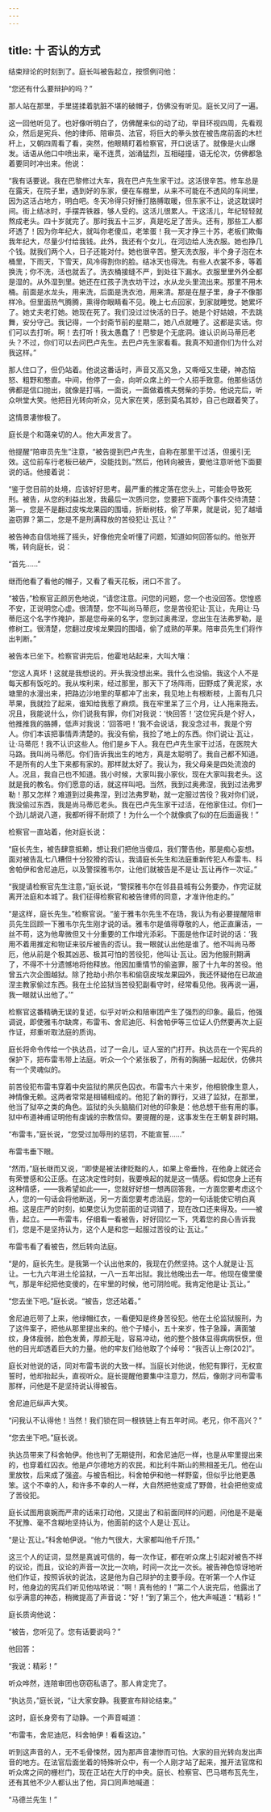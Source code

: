 ```yaml
---
---
---
```

title: 十 否认的方式
---




结束辩论的时刻到了。庭长叫被告起立，按惯例问他：

“您还有什么要辩护的吗？”

那人站在那里，手里搓揉着肮脏不堪的破帽子，仿佛没有听见。庭长又问了一遍。

这一回他听见了。也好像听明白了，仿佛醒来似的动了动，举目环视四周，先看观众，然后是宪兵、他的律师、陪审员、法官，将巨大的拳头放在被告席前面的木栏杆上，又朝四周看了看，突然，他眼睛盯着检察官，开口说话了。就像是火山爆发。话语从他口中喷出来，毫不连贯，汹涌猛烈，互相碰撞，语无伦次，仿佛都急着要同时冲出来。他说：

“我有话要说。我在巴黎修过大车，我在巴卢先生家干过。这活很辛苦。修车总是在露天，在院子里，遇到好的东家，便在车棚里，从来不可能在不透风的车间里，因为这活占地方，明白吧。冬天冷得只好捶打胳膊取暖，但东家不让，说这耽误时间。街上结冰时，手摆弄铁器，够人受的。这活儿很累人。干这活儿，年纪轻轻就熬成老头。四十岁就完了。那时我五十三岁，真是吃足了苦头。还有，那些工人都坏透了！因为你年纪大，就叫你老傻瓜，老笨蛋！我一天才挣三十苏，老板们欺侮我年纪大，尽量少付给我钱。此外，我还有个女儿，在河边给人洗衣服。她也挣几个钱。就我们两个人，日子还能对付。她也很辛苦。整天洗衣服，半个身子泡在木桶里，下雨天，下雪天，风冷得割你的脸。结冰天也得洗。有些人衣裳不多，等着换洗；你不洗，活也就丢了。洗衣桶接缝不严，到处往下漏水。衣服里里外外全都是湿的。从外湿到里。她还在红孩子洗衣坊干过，水从龙头里流出来。那里不用木桶。前面是水龙头，用来洗，后面是洗衣池，用来清。那是在屋子里，身子不像那样冷。但里面热气腾腾，熏得你眼睛看不见。晚上七点回家，到家就睡觉。她累坏了。她丈夫老打她。她现在死了。我们没过过快活的日子。她是个好姑娘，不去跳舞，安分守己。我记得，一个封斋节前的星期二，她八点就睡了。这都是实话。你们可以去打听。啊！去打听！我太愚蠢了！巴黎是个无底洞。谁认识尚马蒂厄老头？不过，你们可以去问巴卢先生。去巴卢先生家看看。我真不知道你们为什么对我这样。”

那人住口了，但仍站着。他说这番话时，声音又高又急，又嘶哑又生硬，神态恼怒、粗野和憨直。中间，他停了一会，向听众席上的一个人招手致意。他那些话仿佛都是信口抛出，就像是打嗝，一面说，一面做着樵夫劈柴的手势。他说完后，听众哄堂大笑。他把目光转向听众，见大家在笑，感到莫名其妙，自己也跟着笑了。

这情景凄惨极了。

庭长是个和蔼亲切的人。他大声发言了。

他提醒“陪审员先生”注意，“被告提到巴卢先生，自称在那里干过活，但援引无效。这位前车行老板已破产，没能找到。”然后，他转向被告，要他注意听他下面要说的话。他接着说：

“鉴于您目前的处境，应该好好思考。最严重的推定落在您头上，可能会导致死刑。被告，从您的利益出发，我最后一次质问您，您要把下面两个事件交待清楚：第一，您是不是翻过皮埃龙果园的围墙，折断树枝，偷了苹果，就是说，犯了越墙盗窃罪？第二，您是不是刑满释放的苦役犯让·瓦让？”

被告神态自信地摇了摇头，好像他完全听懂了问题，知道如何回答似的。他张开嘴，转向庭长，说：

“首先……”

继而他看了看他的帽子，又看了看天花板，闭口不言了。

“被告，”检察官正颜厉色地说，“请您注意。问您的问题，您一个也没回答。您惶惑不安，正说明您心虚。很清楚，您不叫尚马蒂厄，您是苦役犯让·瓦让，先用让·马蒂厄这个名字作掩护，那是您母亲的名字，您到过奥弗涅，您出生在法弗罗勒，是修树工。很清楚，您翻过皮埃龙果园的围墙，偷了成熟的苹果。陪审员先生们将作出判断。”

被告本已坐下。检察官讲完后，他霍地站起来，大叫大嚷：

“您这人真坏！这就是我想说的。开头我没想出来。我什么也没偷。我这个人不是每天都有饭吃的。我从埃利来，经过那里，那天下了场阵雨，田野成了黄泥浆，水塘里的水漫出来，把路边沙地里的草都冲了出来，我见地上有根断枝，上面有几只苹果，我就捡了起来，谁知给我惹了麻烦。我在牢里呆了三个月，让人拖来拖去。况且，我能说什么，你们说我有罪，你们对我说：‘快回答！’这位宪兵是个好人，他推推我的胳膊，低声对我说：‘回答吧！’我不会说话，我没念过书，我是个穷人。你们本该把事情弄清楚的。我没有偷，我捡了地上的东西。你们说让·瓦让，让·马蒂厄！我不认识这些人。他们是乡下人。我在巴卢先生家干过活，在医院大马路。我叫尚马蒂厄。你们告诉我出生的地方，真是太聪明了。我自己都不知道。不是所有的人生下来都有家的。那样就太好了。我认为，我父母亲是四处流浪的人。况且，我自己也不知道。我小时候，大家叫我小家伙，现在大家叫我老头。这就是我的教名。你们愿意的话，就这样叫吧。当然，我到过奥弗涅，我到过法弗罗勒！那又怎样？难道到过奥弗涅，到过法弗罗勒，就一定服过苦役？我对你们说，我没偷过东西，我是尚马蒂厄老头。我在巴卢先生家干过活，在他家住过。你们一个劲儿胡说八道，我都听得不耐烦了！为什么一个个就像疯了似的在后面逼我！”

检察官一直站着，他对庭长说：

“庭长先生，被告肆意抵赖，想让我们把他当傻瓜，我们警告他，那是痴心妄想。面对被告乱七八糟但十分狡猾的否认，我请庭长先生和法庭重新传犯人布雷韦、科舍帕伊和舍尼迪厄，以及警探雅韦尔，让他们就被告是不是让·瓦让再作一次证。”

“我提请检察官先生注意，”庭长说，“警探雅韦尔在邻县县城有公务要办，作完证就离开法庭和本城了。我们征得检察官和被告律师的同意，才准许他走的。”

“是这样，庭长先生。”检察官说。“鉴于雅韦尔先生不在场，我认为有必要提醒陪审员先生回顾一下雅韦尔先生刚才说的话。雅韦尔是值得尊敬的人，他正直廉洁，一丝不苟，这为他卑微但又十分重要的工作增光添彩。下面是他作证时说的话：‘我用不着用推定和物证来驳斥被告的否认。我一眼就认出他是谁了。他不叫尚马蒂厄，他从前是个极其凶恶、极其可怕的苦役犯，他叫让·瓦让。因为他服刑期满了，不得不十分遗憾地将他释放。他因加重情节的偷盗罪，服了十九年的苦役。他曾五六次企图越狱。除了抢劫小热尔韦和偷窃皮埃龙果园外，我还怀疑他在已故迪涅主教家偷过东西。我在土伦监狱当苦役犯副看守时，经常看见他。我再说一遍，我一眼就认出他了。’”

检察官这番精确无误的复述，似乎对听众和陪审团产生了强烈的印象。最后，他强调说，即使雅韦尔缺席，布雷韦、舍尼迪厄、科舍帕伊等三位证人仍然要再次上庭作证，郑重听取法庭的质询。

庭长将命令传给一个执达员，过了一会儿，证人室的门打开。执达员在一个宪兵的保护下，把布雷韦带上法庭。听众一个个紧张极了，所有的胸脯一起起伏，仿佛共有一个灵魂似的。

前苦役犯布雷韦穿着中央监狱的黑灰色囚衣。布雷韦六十来岁，他相貌像生意人，神情像无赖。这两者常常是相辅相成的。他犯了新的罪行，又进了监狱，在那里，他当了狱卒之类的角色。监狱的头头脑脑们对他的印象是：他总想干些有用的事。狱中布道神甫证明他有虔诚的宗教信仰。要提醒的是，这事发生在王朝复辟时期。

“布雷韦，”庭长说，“您受过加辱刑的惩罚，不能宣誓……”

布雷韦垂下眼。

“然而，”庭长继而又说，“即使是被法律贬黜的人，如果上帝垂怜，在他身上就还会有荣誉感和公正感。在这决定性时刻，我要唤起的就是这一情感。假如您身上还有这种情感，——我希望如此——，您就好好想一想再回答我，一方面您要考虑这个人，您的一句话会将他断送，另一方面您要考虑法庭，您的一句话能使它明白真相。这是庄严的时刻，如果您认为您前面的证词错了，现在改口还来得及。——被告，起立。——布雷韦，仔细看一看被告，好好回忆一下，凭着您的良心告诉我们，您是不是坚持认为，这个人是和您一起服过苦役的让·瓦让。”

布雷韦看了看被告，然后转向法庭。

“是的，庭长先生。是我第一个认出他来的，我现在仍然坚持。这个人就是让·瓦让。一七九六年进土伦监狱，一八一五年出狱。我比他晚出去一年。他现在傻里傻气，那是年纪把他变傻的，在牢里的时候，他可阴险呢。我肯定他是让·瓦让。”

“您去坐下吧。”庭长说。“被告，您还站着。”

舍尼迪厄带了上来，他绿帽红衣，一看便知是终身苦役犯。他在土伦监狱服刑，为了这件案子，把他从那里提出来的。他个子矮小，五十来岁，性子急躁，满面皱纹，身体瘦弱，脸色发黄，厚颜无耻，容易冲动，他的整个肢体显得病病恹恹，但他的目光却透着巨大的力量。他的牢友们给他取了个绰号：“我否认上帝[202]”。

庭长对他说的话，同对布雷韦说的大致一样。当庭长对他说，他犯有罪行，无权宣誓时，他却抬起头，直视听众。庭长提醒他要集中注意力，然后，像刚才问布雷韦那样，问他是不是坚持说认得被告。

舍尼迪厄纵声大笑。

“问我认不认得他！当然！我们锁在同一根铁链上有五年时间。老兄，你不高兴？”

“您去坐下吧。”庭长说。

执达员带来了科舍帕伊。他也判了无期徒刑，和舍尼迪厄一样，也是从牢里提出来的，也穿着红囚衣。他是卢尔德地方的农民，和比利牛斯山的熊相差无几。他在山里放牧，后来成了强盗。与被告相比，科舍帕伊和他一样野蛮，但似乎比他更愚笨。这个不幸的人，和许多不幸的人一样，大自然把他变成了野兽，社会把他变成了苦役犯。

庭长试图用哀婉而严肃的话来打动他，又提出了和前面同样的问题，问他是不是毫不犹豫、毫不含糊地坚持认为，他面前的这个人是让·瓦让。

“是让·瓦让。”科舍帕伊说。“他力气很大，大家都叫他千斤顶。”

这三个人的证词，显然是真诚可信的，每一次作证，都在听众席上引起对被告不祥的议论，而且，议论的声音一次比一次响，时间一次比一次长。被告神色惊讶地听他们作证，按照诉状的说法，这是他为自己辩护的主要手段。在听第一个人作证时，他身边的宪兵们听见他咕哝说：“啊！真有他的！”第二个人说完后，他露出了似乎满意的神态，稍微提高了声音说：“好！”到了第三个，他大声喊道：“精彩！”

庭长质询他说：

“被告，您听见了。您有话要说吗？”

他回答：

“我说：精彩！”

听众哗然，连陪审团也窃窃私语了。那人肯定完了。

“执达员，”庭长说，“让大家安静。我要宣布辩论结束。”

这时，庭长身旁有了动静。一个声音喊道：

“布雷韦，舍尼迪厄，科舍帕伊！看看这边。”

听到这声音的人，无不毛骨悚然，因为那声音凄惨而可怕。大家的目光转向发出声音的地方。在法官后面坐着的特殊听众中，有一个人刚才站了起来，推开法官席和听众席之间的栅栏门，现在正站在大厅的中央。庭长、检察官、巴马塔布瓦先生，还有其他不少人都认出了他，异口同声地喊道：

“马德兰先生！”